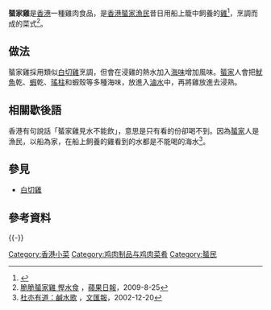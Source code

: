 {{Infobox prepared food
| name             = 蜑家雞
| image            = 
| caption          = 
| alternate_name   = 
| country          = [[香港|香港]]
| course           = 
| type             = [[小菜|小菜]]
| served           = 熱
| main_ingredient  = [[雞|雞]]及[[乾海產|乾海產]]
| variations       = 
| other            = 
}}
'''蜑家雞'''是[[香港|香港]]一種雞肉食品，是[[香港蜑家|香港蜑家]][[漁民|漁民]]昔日用船上籠中飼養的[[雞|雞]]<ref>{{cite web |title=避風塘的黃金時代 |url=http://www.hkmemory.org/ymt/text/index.php?p=home&catId=569 |website=www.hkmemory.org |publisher=香港記憶 |accessdate=2019-07-05}}</ref>，烹調而成的菜式<ref>[http://hk.apple.nextmedia.com/supplement/food/art/20090825/13133256 脆脆蜑家雞 慳水食] {{Wayback|url=http://hk.apple.nextmedia.com/supplement/food/art/20090825/13133256 |date=20171006233731 }}，[[蘋果日報_(香港)|蘋果日報]]，2009-8-25</ref>。

== 做法 ==
蜑家雞採用類似[[白切雞|白切雞]]烹調，但會在浸雞的熱水加入[[乾海產|海味]]增加風味。[[蜑家|蜑家]]人會把[[魷魚|魷魚]]乾、[[蝦|蝦]]乾、[[瑤柱|瑤柱]]和蝦殼等多種海味，放進入[[滷水|滷水]]中，再將雞放進去浸熟。

== 相關歇後語 ==
香港有句說話「蜑家雞見水不能飲」，意思是只有看的份卻喝不到。因為[[蜑家|蜑家]]人是漁民，以船為家，在船上飼養的雞看到的水都是不能喝的海水<ref>[http://paper.wenweipo.com/2002/12/20/OT0212200029.htm 杜亦有道：鹹水歌] {{Wayback|url=http://paper.wenweipo.com/2002/12/20/OT0212200029.htm |date=20141216071115 }}，[[文汇报_(香港)|文匯報]]，2002-12-20</ref>。

== 參見 ==
*[[白切雞|白切雞]]

==參考資料 ==
<references />

{{-}}

[[Category:香港小菜|Category:香港小菜]]
[[Category:鸡肉制品与鸡肉菜肴|Category:鸡肉制品与鸡肉菜肴]]
[[Category:蜑民|Category:蜑民]]